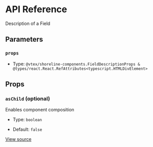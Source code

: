 # API Reference

Description of a Field

## Parameters

### `props`

- Type: `@vtex/shoreline-components.FieldDescriptionProps & @types/react.React.RefAttributes<typescript.HTMLDivElement>`

## Props

### `asChild` (optional)

Enables component composition

- Type: `boolean`

- Default: `false`

[View source](https://github.com/vtex/shoreline/blob/dd097c214/packages/components/src/field/field-description.tsx#L9)
